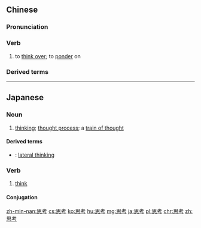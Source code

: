 ==Chinese==
{{zh-forms}}

===Pronunciation===
{{zh-pron
|m=sīkǎo
|c=si1 haau2
|h=pfs=sṳ̂-kháu
|mn=qz:su-khóⁿ/tw,xm,zz:su-khó
|ma=Zh-sikao.ogg
|cat=v
}}

===Verb===
{{zh-verb}}

# to [[think over]]; to [[ponder]] on

===Derived terms===
{{zh-der|思考題}}

{{zh-cat|Intermediate}}

----

==Japanese==
{{ja-kanjitab|し|こう|yomi=o}}
{{wikipedia|lang=ja}}

===Noun===
{{ja-noun|しこう}}

# [[thinking]]; [[thought process]]; a [[train of thought]]

====Derived terms====
* {{ja-r|水平思考|すいへい しこう}}: [[lateral thinking]]

===Verb===
{{ja-verb-suru|しこう}}

# [[think]]

====Conjugation====
{{ja-suru|しこう}}

[[zh-min-nan:思考]]
[[cs:思考]]
[[ko:思考]]
[[hu:思考]]
[[mg:思考]]
[[ja:思考]]
[[pl:思考]]
[[chr:思考]]
[[zh:思考]]